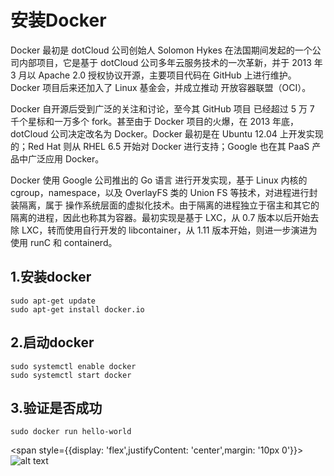 # 安装Docker

Docker 最初是 dotCloud 公司创始人 Solomon Hykes 在法国期间发起的一个公司内部项目，它是基于 dotCloud 公司多年云服务技术的一次革新，并于 2013 年 3 月以 Apache 2.0 授权协议开源，主要项目代码在 GitHub 上进行维护。Docker 项目后来还加入了 Linux 基金会，并成立推动 开放容器联盟（OCI）。

Docker 自开源后受到广泛的关注和讨论，至今其 GitHub 项目 已经超过 5 万 7 千个星标和一万多个 fork。甚至由于 Docker 项目的火爆，在 2013 年底，dotCloud 公司决定改名为 Docker。Docker 最初是在 Ubuntu 12.04 上开发实现的；Red Hat 则从 RHEL 6.5 开始对 Docker 进行支持；Google 也在其 PaaS 产品中广泛应用 Docker。

Docker 使用 Google 公司推出的 Go 语言 进行开发实现，基于 Linux 内核的 cgroup，namespace，以及 OverlayFS 类的 Union FS 等技术，对进程进行封装隔离，属于 操作系统层面的虚拟化技术。由于隔离的进程独立于宿主和其它的隔离的进程，因此也称其为容器。最初实现是基于 LXC，从 0.7 版本以后开始去除 LXC，转而使用自行开发的 libcontainer，从 1.11 版本开始，则进一步演进为使用 runC 和 containerd。


## 1.安装docker
~~~
sudo apt-get update
sudo apt-get install docker.io
~~~


## 2.启动docker
~~~
sudo systemctl enable docker
sudo systemctl start docker
~~~

## 3.验证是否成功

~~~
sudo docker run hello-world
~~~
<span style={{display: 'flex',justifyContent: 'center',margin: '10px 0'}}>![alt text](/img/k1/software/docker.png)</span>
